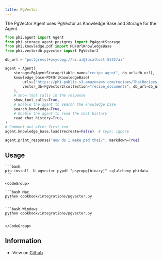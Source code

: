 ```yaml
---
title: PgVector
---
```


The PgVector Agent uses PgVector as Knowledge Base and Storage for the Agent.

```python cookbook/integrations/pgvector.py
from phi.agent import Agent
from phi.storage.agent.postgres import PgAgentStorage
from phi.knowledge.pdf import PDFUrlKnowledgeBase
from phi.vectordb.pgvector import PgVector2

db_url = "postgresql+psycopg://ai:ai@localhost:5532/ai"

agent = Agent(
    storage=PgAgentStorage(table_name="recipe_agent", db_url=db_url),
    knowledge_base=PDFUrlKnowledgeBase(
        urls=["https://phi-public.s3.amazonaws.com/recipes/ThaiRecipes.pdf"],
        vector_db=PgVector2(collection="recipe_documents", db_url=db_url),
    ),
    # Show tool calls in the response
    show_tool_calls=True,
    # Enable the agent to search the knowledge base
    search_knowledge=True,
    # Enable the agent to read the chat history
    read_chat_history=True,
)
# Comment out after first run
agent.knowledge_base.load(recreate=False)  # type: ignore

agent.print_response("How do I make pad thai?", markdown=True)
```

## Usage

<Steps>
  <Snippet file="create-venv-step.mdx" />

  <Snippet file="run-pgvector-step.mdx" />

  <Step title="Install libraries">

    ```bash
    pip install -U pgvector pypdf "psycopg[binary]" sqlalchemy phidata
    ```

  </Step>

  <Step title="Run PgVector Agent">

    <CodeGroup>

    ```bash Mac
    python cookbook/integrations/pgvector.py
    ```

    ```bash Windows
    python cookbook/integrations/pgvector.py
    ```

    </CodeGroup>

  </Step>

  </Steps>

## Information

- View on [Github](https://github.com/phidatahq/phidata/tree/main/cookbook/integrations/pgvector/agent.py)
